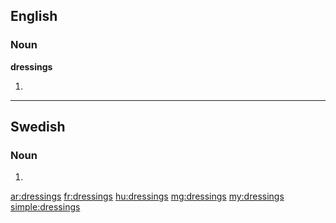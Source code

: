 ==English==

===Noun===
'''dressings'''

# {{plural of|dressing}}

----

==Swedish==

===Noun===
{{infl|sv|noun form}}

# {{sv-noun-form-indef-gen|dressing}}

[[ar:dressings]]
[[fr:dressings]]
[[hu:dressings]]
[[mg:dressings]]
[[my:dressings]]
[[simple:dressings]]